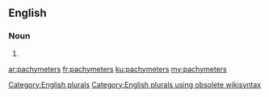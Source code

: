 ==English==

===Noun===
{{head|en}}

# {{plural of|pachymeter}}

[[Category:English plurals]][[Category:English plurals using obsolete wikisyntax]]

[[ar:pachymeters]]
[[fr:pachymeters]]
[[ku:pachymeters]]
[[my:pachymeters]]